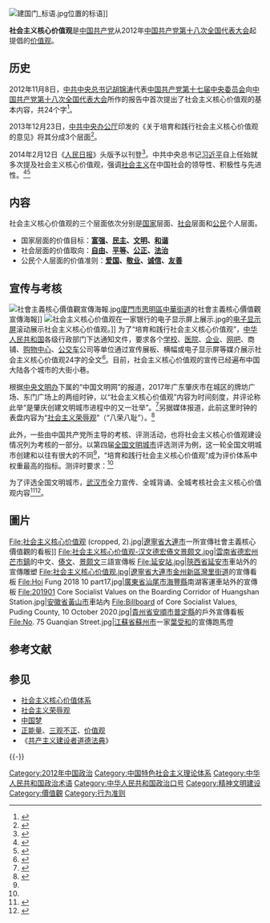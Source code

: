 {{Newsrelease|time=2021-03-20T10:54:04+00:00}}
[[File:建国门_标语.jpg|thumb]]位置的标语]]

'''社会主义核心价值观'''是[[中国共产党|中国共产党]]从2012年[[中国共产党第十八次全国代表大会|中国共产党第十八次全国代表大会]]起提倡的[[价值观|价值观]]。

== 历史 ==
2012年11月8日，[[中国共产党中央委员会总书记|中共中央总书记]][[胡锦涛|胡锦涛]]代表[[中国共产党第十七届中央委员会|中国共产党第十七届中央委员会]]向[[中国共产党第十八次全国代表大会|中国共产党第十八次全国代表大会]]所作的报告中首次提出了社会主义核心价值观的基本内容，共24个字<ref name="#1">{{cite news|url=http://theory.people.com.cn/n/2014/0212/c40531-24330538.html|title=社会主义核心价值观基本内容|accessdate=2014-11-13|date=2014-02-12|publisher=人民网|archive-date=2014-03-02|archive-url=https://web.archive.org/web/20140302094043/http://theory.people.com.cn/n/2014/0212/c40531-24330538.html|dead-url=no}}</ref>。

2013年12月23日，[[中共中央办公厅|中共中央办公厅]]印发的《关于培育和践行社会主义核心价值观的意见》将其分成3个层面<ref>{{cite news|url=http://www.chinadaily.com.cn/hqgj/jryw/2014-02-12/content_11195801.html|title=社会主义核心价值观24字基本内容公布|accessdate=2014-11-13|date=2014-02-12|publisher=中国日报网|archive-date=2014-11-13|archive-url=https://web.archive.org/web/20141113153953/http://www.chinadaily.com.cn/hqgj/jryw/2014-02-12/content_11195801.html|dead-url=no}}</ref>。

2014年2月12日《[[人民日报|人民日报]]》头版予以刊登<ref>{{cite web|title=社会主义核心价值观基本内容|url=http://paper.people.com.cn/rmrb/html/2014-02/12/nw.D110000renmrb_20140212_10-01.htm|accessdate=2014-11-13|date=2014-02-12|work=人民日报|publisher=人民网|archiveurl=https://web.archive.org/web/20140712064034/http://paper.people.com.cn/rmrb/html/2014-02/12/nw.D110000renmrb_20140212_10-01.htm|archivedate=2014-07-12|dead-url=yes}}</ref>。中共中央总书记[[习近平|习近平]]自上任始就多次提及社会主义核心价值观，强调[[社会主义|社会主义]]在中国社会的领导性、积极性与先进性。<ref>{{cite web|title=习近平论社会主义核心价值观——十八大以来重要论述选编|url=http://news.xinhuanet.com/politics/2014-03/26/c_126318353.htm|accessdate=2014-05-30|date=2015-02-06|publisher=人民网|archive-date=2014-06-25|archive-url=https://web.archive.org/web/20140625215941/http://news.xinhuanet.com/politics/2014-03/26/c_126318353.htm|dead-url=no}}</ref><ref>{{cite web|title=习近平:从小积极培育和践行社会主义核心价值观|url=http://news.xinhuanet.com/politics/2014-03/26/c_126318353.htm|accessdate=2015-02-06|date=2014-05-30|publisher=新华网|archive-date=2015-01-26|archive-url=https://web.archive.org/web/20150126192120/http://news.xinhuanet.com/politics/2014-03/26/c_126318353.htm|dead-url=no}}</ref>

== 内容 ==
社会主义核心价值观的三个层面依次分别是[[国家|国家]]层面、[[社会|社会]]层面和[[公民|公民]]个人层面。
* 国家层面的价值目标：'''[[富强|富强]]、[[民主|民主]]、[[文明|文明]]、[[和谐|和谐]]'''
* 社会层面的价值取向：'''[[自由|自由]]、[[平等|平等]]、[[公正|公正]]、[[法治|法治]]'''
* 公民个人层面的价值准则：'''[[爱国|爱国]]、[[敬业|敬业]]、[[诚信|诚信]]、[[友善|友善]]'''

== 宣传与考核 ==
[[File:社會主義核心價值觀宣傳海報.jpg|thumb]][[廈門市|廈門市]][[思明區|思明區]][[中华街道_(厦门市)|中華街道]]的社會主義核心價值觀宣傳海報]]
[[File:社会主义核心价值观在一家银行的电子显示屏上展示.jpg|thumb]]的[[新闻跑马灯|电子显示屏]]滚动展示社会主义核心价值观。]]
为了“培育和践行社会主义核心价值观”，[[中华人民共和国|中华人民共和国]]各级行政部门下达通知文件，要求各个[[学校|学校]]、[[医院|医院]]、[[企业|企业]]、[[网吧|网吧]]、商铺、[[商場|购物中心]]、[[公共汽車|公交车]]公司等单位通过宣传展板、横幅或电子显示屏等媒介展示社会主义核心价值观24字的全文<ref>{{cite web|title=中共崇信县委办公室   关于印发《崇信县社会主义核心价值观“24字 人知人晓工程”工作方案》的通知|url=http://www.chongxin.gansu.gov.cn/contents/105/93647.html|publisher=甘肃·崇信|archiveurl=https://web.archive.org/web/20141220124126/http://www.chongxin.gansu.gov.cn/contents/105/93647.html|archivedate=2014-12-20}}</ref>。目前，社会主义核心价值观的宣传已经遍布中国大陆各个城市的大街小巷。

根据[[中央精神文明建设指导委员会办公室|中央文明办]]下属的“中国文明网”的报道，2017年广东肇庆市在城区的牌坊广场、东门广场上的两组时钟，以“社会主义核心价值观”内容为时间刻度，并评论称此举“是肇庆创建文明城市进程中的又一壮举”。<ref>{{cite news|title=肇庆价值观表盘走红 网友议“正确的价值观如时间般珍贵”|url=http://www.wenming.cn/dfcz/gd/201707/t20170707_4329927.shtml|accessdate=2017-07-08|publisher=[[中国文明网|中国文明网]]|date=2017-07-06|archive-date=2017-10-10|archive-url=https://web.archive.org/web/20171010071203/http://www.wenming.cn/dfcz/gd/201707/t20170707_4329927.shtml|dead-url=no}}</ref>另据媒体报道，此前这里时钟的表盘内容为“[[社会主义荣辱观|社会主义荣辱观]]”（“八荣八耻”）。<ref>{{cite news|title=广东现“社会主义价值观”时钟 遭讽|url=http://china.dwnews.com/news/2017-07-05/59823862.html|accessdate=2017-07-08|publisher=[[多维新闻|多维新闻]]|date=2017-07-05}}</ref>

此外，一些由中国共产党所主导的考核、评测活动，也将社会主义核心价值观建设情况列为考核的一部分。以第四届[[全国文明城市|全国文明城市]]评选测评为例，这一轮全国文明城市创建和以往有很大的不同<ref name="#1"/>，“培育和践行社会主义核心价值观”成为评价体系中权重最高的指标。测评时要求：<ref name="#1"/>

{{quote|
一是要求提供今年以来宣传报道统计数字，要抽查两个月报纸样报和电视截屏（不包含核心价值观的公益广告），也将在问卷调查中了解宣传普及的效果；

二是实地暗访查社会场景营造，随机察看大街小巷、建筑围挡、车站、公园、广场等地；

三是抽查学校，既要提供大中小学校宣传展示核心价值观的图片，也要实地抽查学校传播核心价值观的氛围。<ref>{{cite web|title=关于第四届全国文明城市评选测评和文明单位推荐工作的说明|url=http://www.wenming.cn/wmcj_pd/cjdt/201411/t20141128_2318342.shtml|accessdate=2015-01-01|author=涂更新|work=第四届全国文明城市、文明村镇、文明单位和未成年人思想道德建设工作先进城市测评评选工作视讯会|publisher=[[中央精神文明建设指导委员会办公室|中央文明办]]|archive-date=2020-11-23|archive-url=https://web.archive.org/web/20201123054350/http://www.wenming.cn/wmcj_pd/cjdt/201411/t20141128_2318342.shtml|dead-url=no}}</ref>}}

为了评选全国文明城市，[[武汉市|武汉市]]全力宣传、全城背诵、全城考核社会主义核心价值观内容<ref>{{cite news|author=黄俊如|title=为评“文明城市”武汉拼了，全城背诵24字价值观|url=http://www.thepaper.cn/newsDetail_forward_1289056|accessdate=2015-01-01|newspaper=澎湃新闻|date=2014-12-27|archive-date=2014-12-30|archive-url=https://web.archive.org/web/20141230214910/http://www.thepaper.cn/newsDetail_forward_1289056|dead-url=no}}</ref><ref>{{cite news|title=武汉要求市民背诵社会主义核心价值观，今天你背了吗|url=http://cq.takungpao.com/html_content/2014-12-29/74754.shtml|accessdate=2015-01-01|newspaper=[[大公网|大公网]]|date=2014-12-29|dead-url=yes|archiveurl=https://web.archive.org/web/20150101014921/http://cq.takungpao.com/html_content/2014-12-29/74754.shtml|archivedate=2015-01-01}}</ref>。
==圖片==
<gallery>
File:社会主义核心价值观 (cropped, 2).jpg|[[遼寧省|遼寧省]][[大連市|大連市]]一所宣傳社會主義核心價值觀的看板]]
File:社会主义核心价值观-汉文德宏傣文景颇文.jpg|[[雲南省|雲南省]][[德宏州|德宏州]][[芒市鎮|芒市鎮]]的中文、[[傣文|傣文]]、[[景颇文|景颇文]]三語宣傳板
File:延安站.jpg|[[陝西省|陝西省]][[延安市|延安市]]車站外的宣傳雕塑
File:社会主义核心价值观.jpg|[[遼寧省|遼寧省]][[大連市|大連市]][[金州新區|金州新區]][[灣里街道|灣里街道]]的宣傳看板
File:Hoi Fung 2018 10 part17.jpg|[[廣東省|廣東省]][[汕尾市|汕尾市]][[海豐縣|海豐縣]]南湖客運車站外的宣傳板
File:201901 Core Socialist Values on the Boarding Corridor of Huangshan Station.jpg|[[安徽省|安徽省]][[黃山市|黃山市]]車站內
File:Billboard of Core Socialist Values, Puding County, 10 October 2020.jpg|[[貴州省|貴州省]][[安順市|安順市]][[普定縣|普定縣]]的戶外宣傳看板
File:No. 75 Guanqian Street.jpg|[[江蘇省|江蘇省]][[蘇州市|蘇州市]]一家[[葉受和|葉受和]]的宣傳跑馬燈
</gallery>

== 参考文献 ==
{{Reflist|30em}}

== 参见 ==
{{Portal box|中国共产党|中华人民共和国}}
* [[社会主义核心价值体系|社会主义核心价值体系]]
* [[社会主义荣辱观|社会主义荣辱观]]
* [[中国梦|中国梦]]
* [[正能量|正能量]]、[[三观不正|三观不正]]、[[价值观|价值观]]
*《[[共产主义建设者道德法典|共产主义建设者道德法典]]》

{{-}}
{{中国共产党的有关信息|理论}}

[[Category:2012年中国政治|Category:2012年中国政治]]
[[Category:中国特色社会主义理论体系|Category:中国特色社会主义理论体系]]
[[Category:中华人民共和国政治术语|Category:中华人民共和国政治术语]]
[[Category:中华人民共和国政治口号|Category:中华人民共和国政治口号]]
[[Category:精神文明建设|Category:精神文明建设]]
[[Category:價值觀|Category:價值觀]]
[[Category:行为准则|Category:行为准则]]
